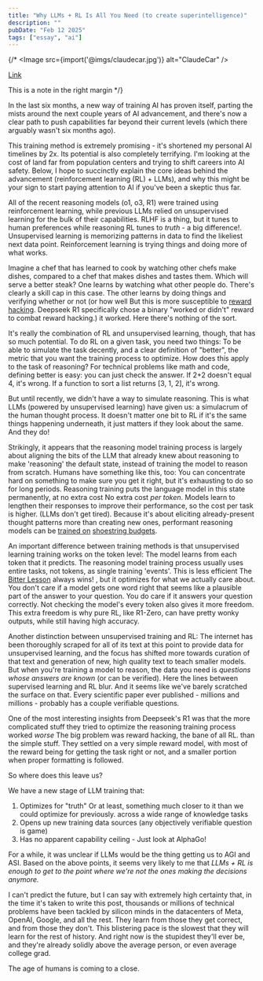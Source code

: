 ```yaml
---
title: "Why LLMs + RL Is All You Need (to create superintelligence)"
description: ""
pubDate: "Feb 12 2025"
tags: ["essay", "ai"]
---
```


{/*
<Image src={import('@imgs/claudecar.jpg')} alt="ClaudeCar" />

[Link](https://github.com/pwspen)

<MarginNote> This is a note in the right margin </MarginNote>
<MarginNote> </MarginNote>
*/}

In the last six months, a new way of training AI has proven itself, parting the mists around the next couple years of AI advancement, and there's now a clear path to push capabilities far beyond their current levels (which there arguably wasn't six months ago).

This training method is extremely promising - it's shortened my personal AI timelines by 2x. Its potential is also completely terrifying. I'm looking at the cost of land far from population centers and trying to shift careers into AI safety. Below, I hope to succinctly explain the core ideas behind the advancement (reinforcement learning (RL) + LLMs), and why this might be your sign to start paying attention to AI if you've been a skeptic thus far.

All of the recent reasoning models (o1, o3, R1) were trained using reinforcement learning, while previous LLMs relied on unsupervised learning <MarginNote>for the bulk of their capabilities. RLHF is a thing, but it tunes to human preferences while reasoning RL tunes to *truth* - a big difference!</MarginNote>. Unsupervised learning is memorizing patterns in data to find the likeliest next data point. Reinforcement learning is trying things and doing more of what works.

Imagine a chef that has learned to cook by watching other chefs make dishes, compared to a chef that makes dishes and tastes them. Which will serve a better steak? One learns by watching what other people do. There's clearly a skill cap in this case. The other learns by doing things and verifying whether or not (or how well <MarginNote>But this is more susceptible to [reward hacking](https://en.wikipedia.org/wiki/Reward_hacking). Deepseek R1 specifically chose a binary "worked or didn't" reward to combat reward hacking.</MarginNote>) it worked. Here there's nothing of the sort.

It's really the combination of RL and unsupervised learning, though, that has so much potential. To do RL on a given task, you need two things: To be able to simulate the task decently, and a clear definition of "better", the metric that you want the training process to optimize. How does this apply to the task of reasoning? For technical problems like math and code, defining better is easy: you can just check the answer. If 2+2 doesn't equal 4, it's wrong. If a function to sort a list returns [3, 1, 2], it's wrong.

But until recently, we didn't have a way to simulate reasoning. This is what LLMs (powered by unsupervised learning) have given us: a simulacrum of the human thought process. It doesn't matter one bit to RL if it's the same things happening underneath, it just matters if they look about the same. And they do!

Strikingly, it appears that the reasoning model training process is largely about aligning the bits of the LLM that already knew about reasoning to make 'reasoning' the default state, instead of training the model to reason from scratch. Humans have something like this, too: You can concentrate hard on something to make sure you get it right, but it's exhausting to do so for long periods. Reasoning training puts the language model in this state permanently, at no extra cost <MarginNote> No extra cost *per token*. Models learn to lengthen their responses to improve their performance, so the cost per task is higher. </MarginNote> (LLMs don't get tired). Because it's about eliciting already-present thought patterns more than creating new ones, performant reasoning models can be [trained on](https://github.com/simplescaling/s1) [shoestring budgets](https://github.com/Jiayi-Pan/TinyZero).

An important difference between training methods is that unsupervised learning training works on the token level: The model learns from each token that it predicts. The reasoning model training process usually uses entire tasks, not tokens, as single training 'events'. This is less efficient <MarginNote> The [Bitter Lesson](http://www.incompleteideas.net/IncIdeas/BitterLesson.html) always wins! </MarginNote>, but it optimizes for what we actually care about. You don't care if a model gets one word right that seems like a plausible part of the answer to your question. You do care if it answers your question correctly. Not checking the model's every token also gives it more freedom. <MarginNote>This extra freedom is why pure RL, like R1-Zero, can have pretty wonky outputs, while still having high accuracy.</MarginNote>

Another distinction between unsupervised training and RL: The internet has been thoroughly scraped for all of its text at this point to provide data for unsupervised learning, and the focus has shifted more towards curation of that text and generation of new, high quality text to teach smaller models. But when you're training a model to reason, the data you need is *questions whose answers are known* (or can be verified). <MarginNote> Here the lines between supervised learning and RL blur. </MarginNote> And it seems like we've barely scratched the surface on that. Every scientific paper ever published - millions and millions - probably has a couple verifiable questions.

One of the most interesting insights from Deepseek's R1 was that the more complicated stuff they tried to optimize the reasoning training process worked *worse* <MarginNote>The big problem was reward hacking, the bane of all RL.</MarginNote> than the simple stuff. They settled on a very simple reward model, with most of the reward being for getting the task right or not, and a smaller portion when proper formatting is followed.

So where does this leave us?

We have a new stage of LLM training that:
1. Optimizes for "truth" <MarginNote> Or at least, something much closer to it than we could optimize for previously. </MarginNote> across a wide range of knowledge tasks
2. Opens up new training data sources (any objectively verifiable question is game)
3. Has no apparent capability ceiling - Just look at AlphaGo!

For a while, it was unclear if LLMs would be the thing getting us to AGI and ASI. Based on the above points, it seems very likely to me that *LLMs + RL is enough to get to the point where we're not the ones making the decisions anymore.*

I can't predict the future, but I can say with extremely high certainty that, in the time it's taken to write this post, thousands or millions of technical problems have been tackled by silicon minds in the datacenters of Meta, OpenAI, Google, and all the rest. They learn from those they get correct, and from those they don't. This blistering pace is the slowest that they will learn for the rest of history. And right now is the stupidest they'll ever be, and they're already solidly above the average person, or even average college grad.

The age of humans is coming to a close.